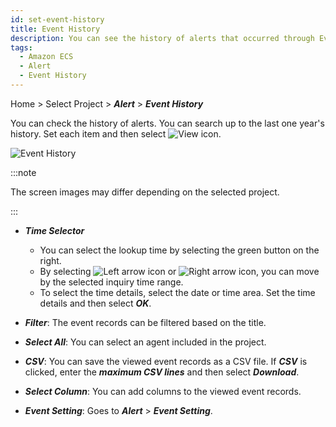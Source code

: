 ```yaml
---
id: set-event-history
title: Event History
description: You can see the history of alerts that occurred through Event History.
tags:
  - Amazon ECS
  - Alert
  - Event History
---
```


Home > Select Project > **_Alert_** > **_Event History_**

You can check the history of alerts. You can search up to the last one year's history. Set each item and then select ![View icon](/img/ico-btn-search.png).

![Event History](/img/event-history-aws.png)

:::note

The screen images may differ depending on the selected project.

:::

-   **_Time Selector_**

    -   You can select the lookup time by selecting the green button on the right.
    -   By selecting ![Left arrow icon](/img/left-arrow.svg) or ![Right arrow icon](/img/right-arrow.svg), you can move by the selected inquiry time range.
    -   To select the time details, select the date or time area. Set the time details and then select **_OK_**.

-   **_Filter_**: The event records can be filtered based on the title.

-   **_Select All_**: You can select an agent included in the project.

-   **_CSV_**: You can save the viewed event records as a CSV file. If **_CSV_** is clicked, enter the **_maximum CSV lines_** and then select **_Download_**.

-   **_Select Column_**: You can add columns to the viewed event records.

-   **_Event Setting_**: Goes to **_Alert_** > **_Event Setting_**.

<!-- ![이벤트 기록](https://img.whatap.io/media/images/application_event_list.png) -->
